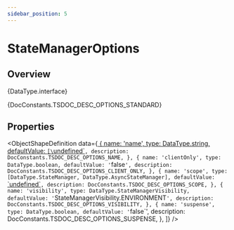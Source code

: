 ```yaml
---
sidebar_position: 5
---
```



# StateManagerOptions

## Overview

<TypeDisplay>{DataType.interface}</TypeDisplay>

<MarkdownWrapper>{DocConstants.TSDOC_DESC_OPTIONS_STANDARD}</MarkdownWrapper>

## Properties

<ObjectShapeDefinition
  data={[
    {
      name: 'name',
      type: DataType.string,
      defaultValue: `[\`undefined\`](${DocConstants.TYPE_REFERENCE_URL_UNDEFINED})`,
      description: DocConstants.TSDOC_DESC_OPTIONS_NAME,
    },
    {
      name: 'clientOnly',
      type: DataType.boolean,
      defaultValue: '`false`',
      description: DocConstants.TSDOC_DESC_OPTIONS_CLIENT_ONLY,
    },
    {
      name: 'scope',
      type: [DataType.StateManager, DataType.AsyncStateManager],
      defaultValue: `[\`undefined\`](${DocConstants.TYPE_REFERENCE_URL_UNDEFINED})`,
      description: DocConstants.TSDOC_DESC_OPTIONS_SCOPE,
    },
    {
      name: 'visibility',
      type: DataType.StateManagerVisibility,
      defaultValue: '`StateManagerVisibility.ENVIRONMENT`',
      description: DocConstants.TSDOC_DESC_OPTIONS_VISIBILITY,
    },
    {
      name: 'suspense',
      type: DataType.boolean,
      defaultValue: '`false`',
      description: DocConstants.TSDOC_DESC_OPTIONS_SUSPENSE,
    },
  ]} 
/>
